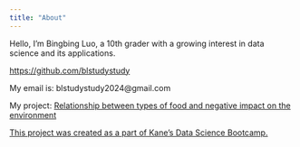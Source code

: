 ```yaml
---
title: "About"
---
```


Hello, I’m Bingbing Luo, a 10th grader with a growing interest in data science and its applications.

[https://github.com/blstudystudy](https://github.com/blstudystudy)

My email is: blstudystudy2024@gmail.com

My project: [Relationship between types of food and negative impact on the environment](https://github.com/blstudystudy/food-environment)

[This project was created as a part of Kane’s Data Science Bootcamp.](https://bootcamp.davidkane.info)


